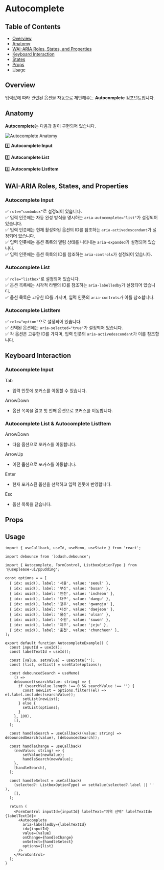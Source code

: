 


<Meta of={AutocompleteStories} />

<style>
  {`
      #storybook-docs code {
        font-size: 14px !important;
        font-weight: 600;
      }

      #storybook-docs pre {
        font-size: 16px !important;
        font-weight: 500;
        background-color: #f7fafc !important;
      }

      #storybook-docs p,
      #storybook-docs li {
        font-size: 16px !important;
      }

      #storybook-docs a:hover {
        text-decoration: underline !important;
      }

      #storybook-docs h1 {
        margin-bottom: 40px !important;
      }

      #storybook-docs h2 {
        font-weight: 600 !important;
        margin-top: 60px !important;
      }

      #storybook-docs h2:first-of-type {
        margin-top: 0px !important;
      }

      #storybook-docs .img-container {
        padding: 10px !important;
        border-radius: 4px !important;
        box-shadow: rgba(0, 0, 0, 0.1) 0px 1px 3px 0px !important;
      }

      #storybook-docs .img-container b {
        margin-bottom: 20px !important;
      }

      #storybook-docs img {
        width: 748px !important;
        height: 400px !important;
        margin: 0 auto !important;
        object-fit: contain;
      }

      #storybook-docs .keyboard {
        width: max-content;
        border: 1px solid black;
        padding: 2px 8px;
        border-radius: 4px;
        box-shadow: 1px 1px 0px 0px black;
        font-weight: 600;
      }
  `}
</style>

# Autocomplete

## Table of Contents

- [Overview](#overview)
- [Anatomy](#anatomy)
- [WAI-ARIA Roles, States, and Properties](#wai-aria-roles-states-and-properties)
- [Keyboard Interaction](#keyboard-interaction)
- [States](#states)
- [Props](#props)
- [Usage](#usage)

## Overview

입력값에 따라 관련된 옵션을 자동으로 제안해주는 **Autocomplete** 컴포넌트입니다.

## Anatomy

**Autocomplete**는 다음과 같이 구현되어 있습니다.

<div className="img-container">
  <img src={AnatomyImage} alt="Autocomplete Anatomy" />
</div>

1️⃣ **Autocomplete Input**

2️⃣ **Autocomplete List**

3️⃣ **Autocomplete ListItem**

## WAI-ARIA Roles, States, and Properties

### Autocomplete Input

✅ `role="combobox"`로 설정되어 있습니다.  
✅ 입력 인풋에는 자동 완성 방식을 명시하는 `aria-autocomplete="list"`가 설정되어 있습니다.  
✅ 입력 인풋에는 현재 활성화된 옵션의 ID를 참조하는 `aria-activedescendant`가 설정되어 있습니다.  
✅ 입력 인풋에는 옵션 목록의 열림 상태를 나타내는 `aria-expanded`가 설정되어 있습니다.  
✅ 입력 인풋에는 옵션 목록의 ID를 참조하는 `aria-controls`가 설정되어 있습니다.

### Autocomplete List

✅ `role="listbox"`로 설정되어 있습니다.  
✅ 옵션 목록에는 시각적 라벨의 ID를 참조하는 `aria-labelledby`가 설정되어 있습니다.  
✅ 옵션 목록은 고유한 ID를 가지며, 입력 인풋의 `aria-controls`가 이를 참조합니다.

### Autocomplete ListItem

✅ `role="option"`으로 설정되어 있습니다.  
✅ 선택된 옵션에는 `aria-selected="true"`가 설정되어 있습니다.  
✅ 각 옵션은 고유한 ID를 가지며, 입력 인풋의 `aria-activedescendant`가 이를 참조합니다.

## Keyboard Interaction

### Autocomplete Input

<div className="keyboard">Tab</div>

- 입력 인풋에 포커스를 이동할 수 있습니다.

<div className="keyboard">ArrowDown</div>

- 옵션 목록을 열고 첫 번째 옵션으로 포커스를 이동합니다.

### Autocomplete List & Autocomplete ListItem

<div className="keyboard">ArrowDown</div>

- 다음 옵션으로 포커스를 이동합니다.

<div className="keyboard">ArrowUp</div>

- 이전 옵션으로 포커스를 이동합니다.

<div className="keyboard">Enter</div>

- 현재 포커스된 옵션을 선택하고 입력 인풋에 반영합니다.

<div className="keyboard">Esc</div>

- 옵션 목록을 닫습니다.

## Props

<ArgTypes />

## Usage

```tsx
import { useCallback, useId, useMemo, useState } from 'react';

import debounce from 'lodash.debounce';

import { Autocomplete, FormControl, ListboxOptionType } from '@useplease-ui/ppudding';

const options = = [
  { idx: uuid(), label: '서울', value: 'seoul' },
  { idx: uuid(), label: '부산', value: 'busan' },
  { idx: uuid(), label: '인천', value: 'incheon' },
  { idx: uuid(), label: '대구', value: 'daegu' },
  { idx: uuid(), label: '광주', value: 'gwangju' },
  { idx: uuid(), label: '대전', value: 'daejeon' },
  { idx: uuid(), label: '울산', value: 'ulsan' },
  { idx: uuid(), label: '수원', value: 'suwon' },
  { idx: uuid(), label: '제주', value: 'jeju' },
  { idx: uuid(), label: '춘천', value: 'chuncheon' },
];

export default function AutocompleteExample() {
  const inputId = useId();
  const labelTextId = useId();

  const [value, setValue] = useState('');
  const [list, setList] = useState(options);

  const debouncedSearch = useMemo(
    () =>
    debounce((searchValue: string) => {
      if (searchValue.length !== 0 && searchValue !== '') {
        const newList = options.filter((el) => el.label.includes(searchValue));
        setList(newList);
      } else {
        setList(options);
      }
    }, 100),
    [],
  );

  const handleSearch = useCallback((value: string) => debouncedSearch(value), [debouncedSearch]);

  const handleChange = useCallback(
    (newValue: string) => {
        setValue(newValue);
        handleSearch(newValue);
    },
    [handleSearch],
  );

  const handleSelect = useCallback(
    (selected?: ListboxOptionType) => setValue(selected?.label || '' ),
    [],
  );

  return (
    <FormControl inputId={inputId} labelText="지역 선택" labelTextId={labelTextId}>
      <Autocomplete
        aria-labelledby={labelTextId}
        id={inputId}
        value={value}
        onChange={handleChange}
        onSelect={handleSelect}
        options={list}
      />
    </FormControl>
  );
}
```
